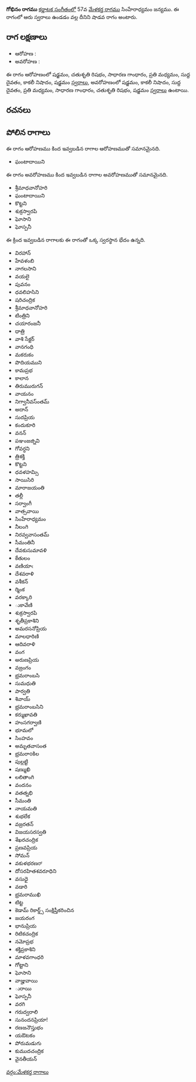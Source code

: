 {{Infobox ragam
	| name          	= గోభినం
	| synonym	    	= 
	| mela          	= 
	| chakra        	= 
	| janaka        	= 
	| type          	= శాడవ
	| arohanam      	= {{svaraC|S|R2|G2|M2|D1|N3|S'}} 
	| avarohanam    	= {{svaraC|S'|N3|D1|M2|G2|R2|S}}
	| jeeva         	=
	| chhaya        	=
	| nyasa         	=
	| vishesha      	= 
	| equivalent  		= 
}}
{{కర్ణాటక సంగీత రాగాలు}}
'''గోభినం రాగము''' [[కర్ణాటక సంగీతం]]లో 57వ [[మేళకర్త రాగము]] సింహేరాధ్యమం జన్యము.  ఈ రాగంలో ఆరు స్వరాలు ఉండడం వల్ల దీనిని షాడవ రాగం అంటారు.


==రాగ లక్షణాలు==


* ఆరోహణ : {{svaraC|S|R2|G2|M2|D1|N3|S'}} 
* అవరోహణ : {{svaraC|S'|N3|D1|M2|G2|R2|S}}

ఈ రాగం ఆరోహణంలో షడ్జమం, చతుశృతి రిషభం, సాధారణ గాంధారం, ప్రతి మధ్యమం, సుద్ద దైవతం, కాకలీ నిషాదం, షడ్జమం [[స్వరాలు]], అవరోహణంలో షడ్జమం, కాకలీ నిషాదం, సుద్ద దైవతం, ప్రతి మధ్యమం, సాధారణ గాంధారం, చతుశృతి రిషభం, షడ్జమం [[స్వరాలు]] ఉంటాయి.

==రచనలు==



==పోలిన రాగాలు==
ఈ రాగం ఆరోహణము కింద ఇవ్వబడిన రాగాల ఆరోహణముతో సమానమైనది.
* ఘంటాదాయిని

ఈ రాగం అవరోహణము కింద ఇవ్వబడిన రాగాల అవరోహణముతో సమానమైనది.
* శ్రీమాధవానోహరి
* ఘంటాదాయిని
* కొట్టని
* శుక్రస్వారపి
* ఘోసాని
* ఘోస్పనీ

ఈ క్రింద ఇవ్వబడిన రాగాలకు ఈ రాగంతో ఒక్క స్వరస్థాన భేదం ఉన్నది.
* విరహాన్
* హేవళంబి
* నాగలసాని
* వయలై
* పువనం
* ధవలిహసిని
* షరిచంద్రిక
* శ్రీమాధవానోహరి
* టింత్రిని
* చయారంజనీ
* ధాత్రి
* వాశి సేక్టర్
* వానగంధి
* మకరుకం
* పొదియముని
* కామప్రభ
* కాలాన
* తిరుమురుగన్
* వాయనం
* నిగ్వానీవస్ంతమ్
* అదాన్
* సుదప్రియ
* కందుకూరి
* వనన్
* పఞంజజ్నివి
* గోవర్ధని
* త్రిశక్తి
* కొట్టని
* ధవళహమ్సి
* సాయిసిరి
* మారాజయంతి
* తల్లీ
* సర్వాంగీ
* వాత్సవాయి
* సింహేరాధ్యమం
* నీలంగి
* నిరవ్వవాసంతమ్
* సీమంతినీ
* దేవకుసుమావళి
* కేతులం
* వణియాఁ
* దేశవరాళి
* వశీకన్
* ర్మింక
* వరక్కారి
* ుకావేణి
* శుక్రస్వారపి
* శృతీప్రకాశిని
* అమరసనోప్రియ
* మాలధారిణి
* ఆదివరాళి
* వంగ
* అరుణప్రియ
* వజ్రంగం
* భ్రమరాంబసి
* సుమధుతి
* పార్వతి
* శివాయ్
* భ్రమరాంబసిని
* కర్ముఖావతి
* హంసగర్వాణి
* భూమలో
* సింహవం
* అమృతవాసంత
* భ్రమరాoకిల
* పుల్లట్టి
* షణ్ముఖి
* లలితాంగి
* వందనం
* వతత్నభి
* సీమంతి
* నాయమతి
* శుభలేక
* వజ్రరతన్
* విజయసరస్వతి
* శేఖరచంద్రిక
* ప్రణవప్రియ
* సోమన్
* వకుళభరణರ್
* దోసరహితశవరూధిని
* వసుధై
* వడారి
* భ్రమరాముఖి
* టిట్ట
* కెడామ్ రికార్డ్స్ సంక్షిప్తీకరించిన
* జయరంగ
* భానుప్రియ
* రిటికచంద్రిక
* నమోప్రభ
* శక్తిప్రకాశిని
* మాళవగాంధరి
* గోట్టాని
* ఘోసాని
* వాజ్హువాయి
* ురాయి
* ఘోస్పనీ
* వరగి
* గరుద్వరాలి
* సునందనప్రియా!
* రణజనౌస్తుభం
* యఔటకం
* పోరుమడుగు
* కుముదచంద్రిక
* వైనతీయన్



[[వర్గం:మేళకర్త రాగాలు]]